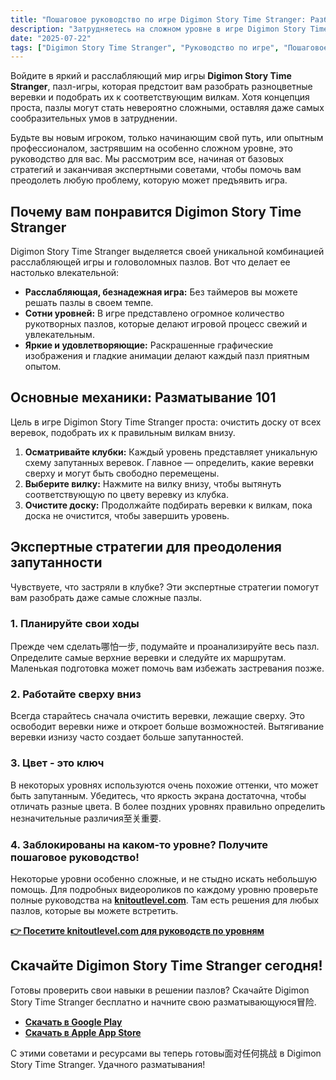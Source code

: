 ```yaml
---
title: "Пошаговое руководство по игре Digimon Story Time Stranger: Разберите каждый клубок с нашим экспертным руководством"
description: "Затрудняетесь на сложном уровне в игре Digimon Story Time Stranger? Наше полное пошаговое руководство предлагает экспертные советы, стратегии и ссылки на руководства по уровням, чтобы помочь вам овладеть искусством разматывания клубков."
date: "2025-07-22"
tags: ["Digimon Story Time Stranger", "Руководство по игре", "Пошаговое руководство", "Пазл-игры", "Мобильные игры"]
---
```


Войдите в яркий и расслабляющий мир игры **Digimon Story Time Stranger**, пазл-игры, которая предстоит вам разобрать разноцветные веревки и подобрать их к соответствующим вилкам. Хотя концепция проста, пазлы могут стать невероятно сложными, оставляя даже самых сообразительных умов в затруднении.

Будьте вы новым игроком, только начинающим свой путь, или опытным профессионалом, застрявшим на особенно сложном уровне, это руководство для вас. Мы рассмотрим все, начиная от базовых стратегий и заканчивая экспертными советами, чтобы помочь вам преодолеть любую проблему, которую может предъявить игра.

## Почему вам понравится Digimon Story Time Stranger

Digimon Story Time Stranger выделяется своей уникальной комбинацией расслабляющей игры и головоломных пазлов. Вот что делает ее настолько влекательной:
- **Расслабляющая, безнадежная игра:** Без таймеров вы можете решать пазлы в своем темпе.
- **Сотни уровней:** В игре представлено огромное количество рукотворных пазлов, которые делают игровой процесс свежий и увлекательным.
- **Яркие и удовлетворяющие:** Раскрашенные графические изображения и гладкие анимации делают каждый пазл приятным опытом.

## Основные механики: Разматывание 101

Цель в игре Digimon Story Time Stranger проста: очистить доску от всех веревок, подобрать их к правильным вилкам внизу.

1.  **Осматривайте клубки:** Каждый уровень представляет уникальную схему запутанных веревок. Главное — определить, какие веревки сверху и могут быть свободно перемещены.
2.  **Выберите вилку:** Нажмите на вилку внизу, чтобы вытянуть соответствующую по цвету веревку из клубка.
3.  **Очистите доску:** Продолжайте подбирать веревки к вилкам, пока доска не очистится, чтобы завершить уровень.

## Экспертные стратегии для преодоления запутанности

Чувствуете, что застряли в клубке? Эти экспертные стратегии помогут вам разобрать даже самые сложные пазлы.

### 1. Планируйте свои ходы
Прежде чем сделать哪怕一步, подумайте и проанализируйте весь пазл. Определите самые верхние веревки и следуйте их маршрутам. Маленькая подготовка может помочь вам избежать застревания позже.

### 2. Работайте сверху вниз
Всегда старайтесь сначала очистить веревки, лежащие сверху. Это освободит веревки ниже и откроет больше возможностей. Вытягивание веревки изнизу часто создает больше запутанностей.

### 3. Цвет - это ключ
В некоторых уровнях используются очень похожие оттенки, что может быть запутанным. Убедитесь, что яркость экрана достаточна, чтобы отличать разные цвета. В более поздних уровнях правильно определить незначительные различия至关重要.

### 4. Заблокированы на каком-то уровне? Получите пошаговое руководство!
Некоторые уровни особенно сложные, и не стыдно искать небольшую помощь. Для подробных видеороликов по каждому уровню проверьте полные руководства на [**knitoutlevel.com**](http://knitoutlevel.com/). Там есть решения для любых пазлов, которые вы можете встретить.

**[👉 Посетите knitoutlevel.com для руководств по уровням](http://knitoutlevel.com/)**

## Скачайте Digimon Story Time Stranger сегодня!

Готовы проверить свои навыки в решении пазлов? Скачайте Digimon Story Time Stranger бесплатно и начните свою разматывающуюся冒险.

- [**Скачать в Google Play**](https://play.google.com/store/apps/details?id=com.sbg.knitout)
- [**Скачать в Apple App Store**](https://apps.apple.com/us/app/knit-out/id6740406762)

С этими советами и ресурсами вы теперь готовы面对任何挑战 в Digimon Story Time Stranger. Удачного разматывания!
```
